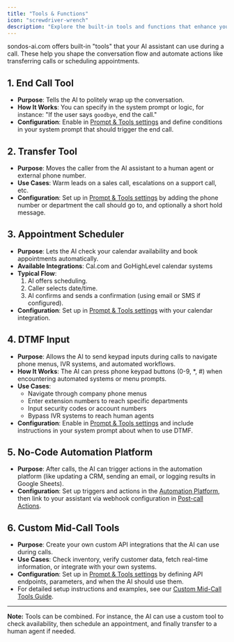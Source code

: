 ```yaml
---
title: "Tools & Functions"
icon: "screwdriver-wrench"
description: "Explore the built-in tools and functions that enhance your AI assistant's capabilities during calls"
---
```


sondos-ai.com offers built-in "tools" that your AI assistant can use during a call. These help you shape the conversation flow and automate actions like transferring calls or scheduling appointments.

## 1. End Call Tool

- **Purpose**: Tells the AI to politely wrap up the conversation.
- **How It Works**: You can specify in the system prompt or logic, for instance: "If the user says `goodbye`, end the call."
- **Configuration**: Enable in [Prompt & Tools settings](/ai-assistants/settings/prompt-and-tools#default-tools) and define conditions in your system prompt that should trigger the end call.

## 2. Transfer Tool

- **Purpose**: Moves the caller from the AI assistant to a human agent or external phone number.
- **Use Cases**: Warm leads on a sales call, escalations on a support call, etc.
- **Configuration**: Set up in [Prompt & Tools settings](/ai-assistants/settings/prompt-and-tools#default-tools) by adding the phone number or department the call should go to, and optionally a short hold message.

## 3. Appointment Scheduler

- **Purpose**: Lets the AI check your calendar availability and book appointments automatically.
- **Available Integrations**: Cal.com and GoHighLevel calendar systems
- **Typical Flow**:
  1. AI offers scheduling.
  2. Caller selects date/time.
  3. AI confirms and sends a confirmation (using email or SMS if configured).
- **Configuration**: Set up in [Prompt & Tools settings](/ai-assistants/settings/prompt-and-tools#default-tools) with your calendar integration.

## 4. DTMF Input

- **Purpose**: Allows the AI to send keypad inputs during calls to navigate phone menus, IVR systems, and automated workflows.
- **How It Works**: The AI can press phone keypad buttons (0-9, *, #) when encountering automated systems or menu prompts.
- **Use Cases**: 
  - Navigate through company phone menus
  - Enter extension numbers to reach specific departments
  - Input security codes or account numbers
  - Bypass IVR systems to reach human agents
- **Configuration**: Enable in [Prompt & Tools settings](/ai-assistants/settings/prompt-and-tools#default-tools) and include instructions in your system prompt about when to use DTMF.

## 5. No-Code Automation Platform

- **Purpose**: After calls, the AI can trigger actions in the automation platform (like updating a CRM, sending an email, or logging results in Google Sheets).
- **Configuration**: Set up triggers and actions in the [Automation Platform](/automation-platform/introduction), then link to your assistant via webhook configuration in [Post-call Actions](/ai-assistants/settings/post-call-actions#webhook-configuration).

## 6. Custom Mid-Call Tools

- **Purpose**: Create your own custom API integrations that the AI can use during calls.
- **Use Cases**: Check inventory, verify customer data, fetch real-time information, or integrate with your own systems.
- **Configuration**: Set up in [Prompt & Tools settings](/ai-assistants/settings/prompt-and-tools#custom-mid-call-tools) by defining API endpoints, parameters, and when the AI should use them.
- For detailed setup instructions and examples, see our [Custom Mid-Call Tools Guide](/ai-assistants/custom-tools).

---

**Note:** Tools can be combined. For instance, the AI can use a custom tool to check availability, then schedule an appointment, and finally transfer to a human agent if needed.
